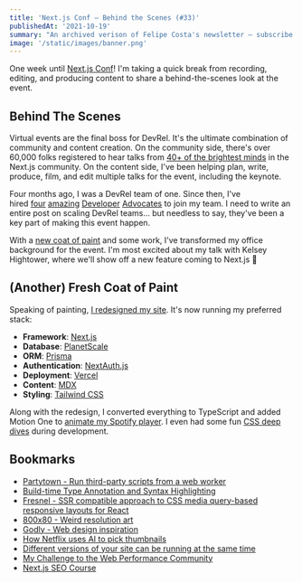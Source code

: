 ```yaml
---
title: 'Next.js Conf – Behind the Scenes (#33)'
publishedAt: '2021-10-19'
summary: "An archived verison of Felipe Costa's newsletter – subscribe to get early access."
image: '/static/images/banner.png'
---
```


One week until [Next.js Conf](https://nextjs.org/conf)! I'm taking a quick break from recording, editing, and producing content to share a behind-the-scenes look at the event.

## Behind The Scenes

Virtual events are the final boss for DevRel. It's the ultimate combination of community and content creation. On the community side, there's over 60,000 folks registered to hear talks from [40+ of the brightest minds](https://twitter.com/vercel/status/1449109009902948358) in the Next.js community. On the content side, I've been helping plan, write, produce, film, and edit multiple talks for the event, including the keynote.

Four months ago, I was a DevRel team of one. Since then, I've hired [four](https://twitter.com/delba_oliveira) [amazing](https://twitter.com/steventey) [Developer](https://twitter.com/Nutlope) [Advocates](https://twitter.com/steph_dietz_) to join my team. I need to write an entire post on scaling DevRel teams... but needless to say, they've been a key part of making this event happen.

With a [new coat of paint](https://twitter.com/leeerob/status/1447590971634487303) and some work, I've transformed my office background for the event. I'm most excited about my talk with Kelsey Hightower, where we'll show off a new feature coming to Next.js 👀

## (Another) Fresh Coat of Paint

Speaking of painting, [I redesigned my site](https://leerob.io/). It's now running my preferred stack:

- **Framework**: [Next.js](https://nextjs.org/)
- **Database**: [PlanetScale](https://planetscale.com/)
- **ORM**: [Prisma](https://prisma.io/)
- **Authentication**: [NextAuth.js](https://next-auth.js.org/)
- **Deployment**: [Vercel](https://vercel.com/)
- **Content**: [MDX](https://github.com/mdx-js/mdx)
- **Styling**: [Tailwind CSS](https://tailwindcss.com/)

Along with the redesign, I converted everything to TypeScript and added Motion One to [animate my Spotify player](https://twitter.com/leeerob/status/1446860103353835524). I even had some fun [CSS deep dives](https://twitter.com/leeerob/status/1445033787646046216) during development.

## Bookmarks

- [Partytown - Run third-party scripts from a web worker](https://dev.to/adamdbradley/introducing-partytown-run-third-party-scripts-from-a-web-worker-2cnp)
- [Build-time Type Annotation and Syntax Highlighting](https://fatihkalifa.com/typescript-twoslash)
- [Fresnel - SSR compatible approach to CSS media query-based responsive layouts for React](https://github.com/artsy/fresnel)
- [800x80 - Weird resolution art](https://800x80.art/)
- [Godly - Web design inspiration](https://godly.website/)
- [How Netflix uses AI to pick thumbnails](https://twitter.com/TrungTPhan/status/1445768087832182796)
- [Different versions of your site can be running at the same time](https://jakearchibald.com/2020/multiple-versions-same-time/)
- [My Challenge to the Web Performance Community](https://philipwalton.com/articles/my-challenge-to-the-web-performance-community/)
- [Next.js SEO Course](https://twitter.com/vercel/status/1445061841286139906)
